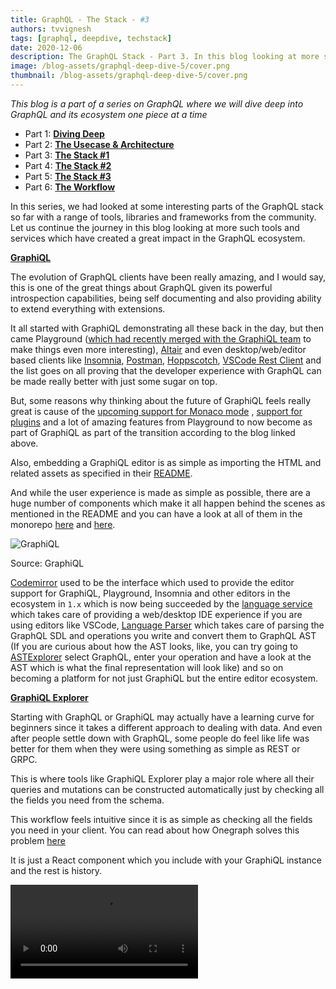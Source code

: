```yaml
---
title: GraphQL - The Stack - #3
authors: tvvignesh
tags: [graphql, deepdive, techstack]
date: 2020-12-06
description: The GraphQL Stack - Part 3. In this blog looking at more such tools and services which have created a great impact in the GraphQL ecosystem.
image: /blog-assets/graphql-deep-dive-5/cover.png
thumbnail: /blog-assets/graphql-deep-dive-5/cover.png
---
```


_This blog is a part of a series on GraphQL where we will dive deep into GraphQL and its ecosystem
one piece at a time_

- Part 1: [**Diving Deep**](/blog/graphql-deep-dive-1)
- Part 2: [**The Usecase & Architecture**](/blog/graphql-deep-dive-2)
- Part 3: [**The Stack #1**](/blog/graphql-deep-dive-3)
- Part 4: [**The Stack #2**](/blog/graphql-deep-dive-4)
- Part 5: [**The Stack #3**](/blog/graphql-deep-dive-5)
- Part 6: [**The Workflow**](/blog/graphql-deep-dive-6)

In this series, we had looked at some interesting parts of the GraphQL stack so far with a range of
tools, libraries and frameworks from the community. Let us continue the journey in this blog looking
at more such tools and services which have created a great impact in the GraphQL ecosystem.

**[GraphiQL](https://github.com/graphql/graphiql)**

The evolution of GraphQL clients have been really amazing, and I would say, this is one of the great
things about GraphQL given its powerful introspection capabilities, being self documenting and also
providing ability to extend everything with extensions.

It all started with GraphiQL demonstrating all these back in the day, but then came Playground
([which had recently merged with the GraphiQL team](https://foundation.graphql.org/news/2020/04/03/web-based-graphql-ides-for-the-win-how-why-playground-graphiql-are-joining-forces)
to make things even more interesting), [Altair](https://github.com/imolorhe/altair) and even
desktop/web/editor based clients like [Insomnia](https://insomnia.rest),
[Postman](https://postman.com/graphql), [Hoppscotch](https://hoppscotch.io),
[VSCode Rest Client](https://marketplace.visualstudio.com/items?itemName=humao.rest-client) and the
list goes on all proving that the developer experience with GraphQL can be made really better with
just some sugar on top.

But, some reasons why thinking about the future of GraphiQL feels really great is cause of the
[upcoming support for Monaco mode](https://github.com/graphql/graphiql/issues/1445) ,
[support for plugins](https://github.com/graphql/graphiql/issues/983) and a lot of amazing features
from Playground to now become as part of GraphiQL as part of the transition according to the blog
linked above.

Also, embedding a GraphiQL editor is as simple as importing the HTML and related assets as specified
in their [README](https://github.com/graphql/graphiql/blob/main/packages/graphiql/README.md).

And while the user experience is made as simple as possible, there are a huge number of components
which make it all happen behind the scenes as mentioned in the README and you can have a look at all
of them in the monorepo [here](https://github.com/graphql/graphiql/tree/main/packages) and
[here](https://github.com/graphql/graphql-js/tree/master/src).

![GraphiQL](/blog-assets/graphql-deep-dive-5/1.jpg)

Source: GraphiQL

[Codemirror](https://github.com/graphql/graphiql/tree/main/packages/codemirror-graphql) used to be
the interface which used to provide the editor support for GraphiQL, Playground, Insomnia and other
editors in the ecosystem in `1.x` which is now being succeeded by the
[language service](https://github.com/graphql/graphiql/tree/main/packages/graphql-language-service)
which takes care of providing a web/desktop IDE experience if you are using editors like VSCode,
[Language Parser](https://github.com/graphql/graphiql/tree/main/packages/graphql-language-service-parser)
which takes care of parsing the GraphQL SDL and operations you write and convert them to GraphQL AST
(If you are curious about how the AST looks, like, you can try going to
[ASTExplorer](https://astexplorer.net) select GraphQL, enter your operation and have a look at the
AST which is what the final representation will look like) and so on becoming a platform for not
just GraphiQL but the entire editor ecosystem.

**[GraphiQL Explorer](https://github.com/OneGraph/graphiql-explorer)**

Starting with GraphQL or GraphiQL may actually have a learning curve for beginners since it takes a
different approach to dealing with data. And even after people settle down with GraphQL, some people
do feel like life was better for them when they were using something as simple as REST or GRPC.

This is where tools like GraphiQL Explorer play a major role where all their queries and mutations
can be constructed automatically just by checking all the fields you need from the schema.

This workflow feels intuitive since it is as simple as checking all the fields you need in your
client. You can read about how Onegraph solves this problem
[here](https://onegraph.com/blog/post/2/how-onegraph-onboards-users-who-are-new-to-graphql)

It is just a React component which you include with your GraphiQL instance and the rest is history.

<Video src="/blog-assets/graphql-deep-dive-5/9.webm" title="GraphiQL Explorer" />

**[GraphQL Voyager](https://github.com/APIs-guru/graphql-voyager)**

The next beautiful tool I would talk about here is the GraphQL Voyager. In fact, this is the first
tool I used when I was new to GraphQL few years back, and it drove me nuts seeing the potential of
what GraphQL can do.

The reason this is great is because, this leverages the complete power of introspection from
GraphQL. You get to see all the entities and how they are related, search through the schema and
also browse the docs

<Video src="/blog-assets/graphql-deep-dive-5/2.webm" />

Source: GraphQL Voyager

And today, [GraphQL Editor](https://github.com/graphql-editor/graphql-editor) takes this one step
further allowing you to view, edit, browse all the entities and hierarchy making it really a great
tool for anyone who wants to quickly work through the schema.

**[GraphQL Upload](https://github.com/jaydenseric/graphql-upload)**

One important thing which GraphQL Spec did not discuss is a way to transmit files over the wire when
using GraphQL. This is where GraphQL Upload comes in. While not an official spec from GraphQL
foundation, Jayden had done a great job to put together a
[multipart spec](https://github.com/jaydenseric/graphql-multipart-request-spec) to address exactly
this problem.

GraphQL Upload is the library which provides a great implementation of this spec with an ability to
work with various frameworks. One thing to remember is that, while GraphQL Upload definitely does
the job and works well over a significant scale, you might want to stick to HTTP for higher
production workloads because of the
[reasons outlined in this blog](https://apollographql.com/blog/apollo-server-file-upload-best-practices-1e7f24cdc050).

And if you are using something like a GraphQL Gateway with either federation or stitching, you might
want to make sure that you don't overload the gateway transmitting files creating probable
bottlenecks which can affect the rest of your requests. So, try striking a balance since GraphQL
need not be a solution for every problem.

**[GraphQL WS](https://github.com/enisdenjo/graphql-ws)**

Subscriptions are a powerful part of GraphQL allowing you to track all the operations happening with
the data in near-real time but this mandates the use of a protocol like websockets or use something
like Server Sent Events (SSE).

While [subscription-transport-ws](https://github.com/apollographql/subscriptions-transport-ws) from
Apollo initially started off this journey,
[it is not actively maintained](/blog/graphql-over-websockets) and GraphQL WS by Denis definitely is
a great replacement to that having no external dependencies and having the ability to work across
many frameworks.

But do remember that, websocket might loose its lead in the future especially with the introduction
of HTTP/2 and HTTP/3
[as mentioned here](https://wundergraph.com/blog/deprecate_graphql_subscriptions_over_websockets)
while definitely here to stay. But this wouldn't affect GraphQL in any way since its transport
independent.

Also note that subscriptions are not the only way to do real time communications in GraphQL. There
are also things like Live Queries with
[great libraries like this](https://github.com/n1ru4l/graphql-live-query) from Laurin which you can
use

**[Apollo Federation](https://apollographql.com/docs/federation)**

While Schema Stitching was initially advocated by Apollo with introduction of many helper functions
in GraphQL Tools, their
[direction did change soon](https://apollographql.com/docs/federation/migrating-from-stitching)
after hearing a lot of feedback from their customers and took their call to introduce Apollo
Federation. You can read their reasoning in
[this blog](https://apollographql.com/blog/apollo-federation-f260cf525d21) but this does not mean
that [stitching has lost its relevance](https://github.com/ardatan/graphql-tools/issues/1286)
especially with the introduction of Type Merging.

Apollo Federation does a great job especially when you use it with the rest of the ecosystem from
Apollo like the [Apollo Studio](https://apollographql.com/docs/studio). Apollo Stack does offer
[a lot of features](https://apollographql.com/pricing) which might be relevant to working with a
data graph in an organization starting from providing a registry where you can upload parts of the
combined schema from all services, version control the changes to your schema validating breaking
changes, providing metrics regarding all the clients consuming the schema, tracing of all
operations, multiple variants to manage multiple environments, alerting across multiple channels,
and a CLI to work with all of these.

And this can definitely help teams who want to maintain their own part of the schema.

Federation comes with its
[own specification and directives](https://apollographql.com/docs/federation/federation-spec/#federation-schema-specification)
as part of it which helps people to define all of the relations between multiple GraphQL entities so
that the [Apollo Gateway](https://github.com/apollographql/federation/tree/main/gateway-js) can
combine them all together without having to modify the GraphQL gateway and also functions like
`__resolveReference` which helps in resolving an entity with its reference as specified by the
directives.

[The Apollo CLI](https://github.com/apollographql/apollo-tooling) when combined with Federation does
come with a lot of helpers to take care of things like pushing the schema, listing the services in
the studio, doing codegen and so on though I am not currently sure why they are
[rewriting it again to Rust](https://github.com/apollographql/rover) apart from the reasons as
suggested [here](https://jakedawkins.com/2020-03-12-learning-rust).

Let's quickly look at how Apollo Studio lets you manage the schema

This is how you maintain multiple Data graphs in your organization across environments

![View Datagraph](/blog-assets/graphql-deep-dive-5/3.png)

Browse through the schema, its types, documentation and so on

![Browse Schema](/blog-assets/graphql-deep-dive-5/4.png)

Track the changelog of your schema over time

![Schema changelog](/blog-assets/graphql-deep-dive-5/5.png)

Browse through the SDL of your schema

![Browse SDL](/blog-assets/graphql-deep-dive-5/6.png)

Execute GraphQL operations against your schema

![Run GraphQL Operations](/blog-assets/graphql-deep-dive-5/7.png)

and does offer a lot more especially when you are a paying customer.

**NOTE:**
[Federation with Apollo Server does not support subscriptions yet](https://github.com/apollographql/apollo-server/issues/2360),
and you might want to stick with stitching if you are looking for subscriptions support or switch to
some other server like Mercurius
[since it does allow subscriptions over federation](https://github.com/mercurius-js/mercurius/issues/268).

**[Gatsby](https://gatsbyjs.com)**

Gatsby is a static site generator powered by React, GraphQL and a lot of plugins contributed by the
community which helps you sites simply by pooling in data from multiple different sources in
multiple different ways, and it really popularized the idea of doing this all via GraphQL. If you
want to know why and how Gatsby uses GraphQL, you can
[give this a read](https://gatsbyjs.com/docs/why-gatsby-uses-graphql). And while Gatsby does offer
both [Server Side Rendering](https://gatsbyjs.com/docs/glossary/server-side-rendering) and
[Static Site Generation](https://gatsbyjs.com/docs/glossary/static-site-generator), I would say it
all boils down to your [use case](https://frontarm.com/james-k-nelson/static-vs-server-rendering).

While Gatsby did popularize the idea of using GraphQL for static sites, there are a lot of other
static site generators out there like [Eleventy](https://11ty.dev),
[Jekyll](https://github.com/jekyll/jekyll), [Hugo](https://gohugo.io), etc. and I find myself
personally aligning towards Eleventy because of quite a few reasons which may not be right for this
blog. But if you are curious, you can read blogs like [this](https://mtm.dev/static) and
[this](https://snipcart.com/blog/choose-best-static-site-generator) which gives a comparison.

**[Opentelemetry - GraphQL](https://github.com/open-telemetry/opentelemetry-js-contrib/tree/master/plugins/node/opentelemetry-instrumentation-graphql)**

Opentelemetry is the new standard for instrumentation (especially after
[Open Tracing and Open Census merging](https://medium.com/opentracing/a-roadmap-to-convergence-b074e5815289)
together) and this makes things really amazing for people since there were quite a few overlap
before in between them which can now be avoided to bring about a powerful tracing standard.

Opentelemetry is not specific to any language or implementation, and you can find all the amazing
projects from Open Telemetry hosted [here](https://github.com/open-telemetry)

Now, the exciting thing is that there is now a reference implementation to the same using GraphQL
which you can find
[here](https://github.com/open-telemetry/opentelemetry-js-contrib/tree/master/plugins/node/opentelemetry-instrumentation-graphql)
and also an example to help you out with the same
[here](https://github.com/open-telemetry/opentelemetry-js-contrib/tree/master/examples/graphql)

This when used with [Jaeger](https://jaegertracing.io), [Zipkin](https://zipkin.io) or
[Tempo](https://grafana.com/oss/tempo) can provide you with Traces for your GraphQL operations which
you can track across your resolvers. Do note that it is not advisable to be turned on for everything
since it has a performance overhead.

This can give you a context on how your data and context flow irrespective of your architecture in
your resolvers and functions.

**[GraphQL Faker](https://github.com/APIs-guru/graphql-faker)**

[Faker.js](https://github.com/Marak/faker.js) has been a great project to quickly generate mock or
sample data providing various types of entities inbuilt. For eg. you can generate random addresses,
images, URLs and so on, helping you to quickly test out your application without relying on the
server or the backend to hold data.

This has become even more amazing with GraphQL Faker since it allows you to use all the great things
which Faker provides you with directives. Just define what data you want a specific field to
generate by specifying the relevant directives and GraphQL Faker can actually generate all the data
for you using `Faker.js`

<Video src="/blog-assets/graphql-deep-dive-5/8.webm" title="GraphQL Faker" />

Source: GraphQL Faker

If you are using `@graphql-tools` you can also use `faker.js` directly and combine it with
[Mocking](https://graphql-tools.com/docs/mocking) to get similar results, but without the need to
change your SDL.

While there are a lot of other tools we can discuss, the GraphQL ecosystem is huge and this pretty
much has no end. But I do presume that these are all the tools you mainly need to start your GraphQL
journey and leverage the ecosystem in the best way possible.

But with this the GraphQL journey is still not over. We will continue the next blog discussing a few
more interesting things as part of the GraphQL series.

Is there anything you would like to see me address in this series? Do let me know, and we can
probably do that in an another post.

If you have any questions or are looking for help, feel free to reach out to me
[@techahoy](https://twitter.com/techahoy) anytime.

And if this helped, do share this across with your friends, do hang around and follow us for more
like this every week. See you all soon.
